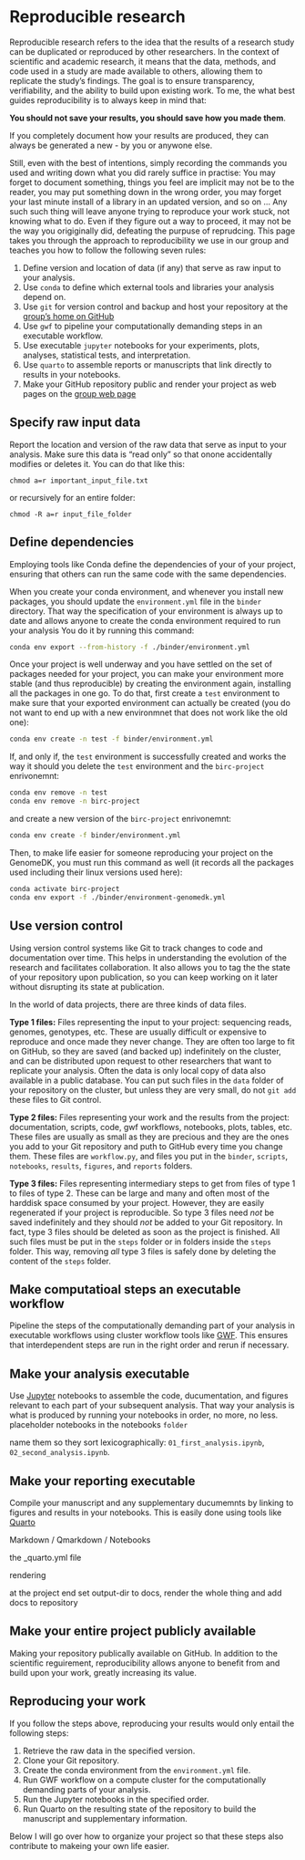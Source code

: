 
# Reproducible research {#sec-reproducible-reserach}

Reproducible research refers to the idea that the results of a research study can be duplicated or reproduced by other researchers. In the context of scientific and academic research, it means that the data, methods, and code used in a study are made available to others, allowing them to replicate the study's findings. The goal is to ensure transparency, verifiability, and the ability to build upon existing work. To me, the what best guides reproducibility is to always keep in mind that:

 **You should not save your results, you should save how you made them**. 
 
 If you completely document how your results are produced, they can always be generated a new - by you or anywone else. 

Still, even with the best of intentions, simply recording the commands you used and writing down what you did rarely suffice in practise: You may forget to document something, things you feel are implicit may not be to the reader, you may put something down in the wrong order, you may forget your last minute install of a library in an updated version, and so on ... Any such such thing will leave anyone trying to reproduce your work stuck, not knowing what to do. Even if they figure out a way to proceed, it may not be the way you origiginally did, defeating the purpuse of reprudcing. This page takes you through the approach to reproducibility we use in our group and teaches you how to follow the following seven rules:

1. Define version and location of data (if any) that serve as raw input to your analysis.
2. Use `conda` to define which external tools and libraries your analysis depend on.
3. Use `git` for version control and backup and host your repository at the [group's home on GitHub](https://github.com/munch-lab)
4. Use `gwf` to pipeline your computationally demanding steps in an executable workflow.
5. Use executable `jupyter` notebooks for your experiments, plots, analyses, statistical tests, and interpretation.
6. Use `quarto` to assemble reports or manuscripts that link directly to results in your notebooks.
7. Make your GitHub repository public and render your project as web pages on the [group web page]()

## Specify raw input data

Report the location and version of the raw data that serve as input to your analysis. Make sure this data is "read only" so that onone accidentally modifies or deletes it. You can do that like this:

```
chmod a=r important_input_file.txt
```

or recursively for an entire folder:

```
chmod -R a=r input_file_folder
```

## Define dependencies

Employing tools like Conda define the dependencies of your of your project, ensuring that others can run the same code with the same dependencies.

When you create your conda environment, and whenever you install new packages, you should update the `environment.yml` file in the `binder` directory. That way the specification of your environment is always up to date and allows anyone to create the conda environment required to run your analysis You do it by running this command:

```bash
conda env export --from-history -f ./binder/environment.yml
```

Once your project is well underway and you have settled on the set of packages needed for your project, you can make your environment more stable (and thus reproducible) by creating the environment again, installing all the packages in one go. To do that, first create a `test` environment to make sure that your exported environment can actually be created (you do not want to end up with a new environmnet that does not work like the old one):

```bash
conda env create -n test -f binder/environment.yml
```

If, and only if, the `test` environment is successfully created and works the way it should you delete the `test` environment and the `birc-project` enrivonemnt:

```bash
conda env remove -n test
conda env remove -n birc-project
```

and create a new version of the `birc-project` enrivonemnt:

```bash
conda env create -f binder/environment.yml
```

Then, to make life easier for someone reproducing your project on the GenomeDK, you must run this command as well (it records all the packages used including their linux versions used here):

```bash
conda activate birc-project
conda env export -f ./binder/environment-genomedk.yml
```


## Use version control

Using version control systems like Git to track changes to code and documentation over time. This helps in understanding the evolution of the research and facilitates collaboration. It also allows you to tag the the state of your repository upon publication, so you can keep working on it later without disrupting its state at publication.

In the world of data projects, there are three kinds of data files. 

**Type 1 files:** Files representing the input to your project: sequencing reads, genomes, genotypes, etc. These are usually difficult or expensive to reproduce and once made they never change. They are often too large to fit on GitHub, so they are saved (and backed up) indefinitely on the cluster, and can be distributed upon request to other researchers that want to replicate your analysis. Often the data is only local copy of data also available in a public database. You can put such files in the `data` folder of your repository on the cluster, but unless they are very small, do not `git add` these files to Git control.

**Type 2 files:** Files representing your work and the results from the project: documentation, scripts, code, gwf workflows, notebooks, plots, tables, etc. These files are usually as small as they are precious and they are the ones you add to your Git repository and puth to GitHub every time you change them. These files are `workflow.py`, and files you put in the `binder`, `scripts`, `notebooks`, `results`, `figures`, and `reports` folders.
 
**Type 3 files:** Files representing intermediary steps to get from files of type 1 to files of type 2. These can be large and many and often most of the harddisk space consumed by your project. However, they are easily regenerated if your project is reproducible. So type 3 files need *not* be saved indefinitely and they should *not* be added to your Git repository. In fact, type 3 files should be deleted as soon as the project is finished. All such files must be put in the `steps` folder or in folders inside the `steps` folder. This way, removing *all* type 3 files is safely done by deleting the content of the `steps` folder.

## Make computatioal steps an executable workflow 

Pipeline the steps of the computationally demanding part of your analysis in executable workflows using cluster workflow tools like [GWF](https://gwf.app/). This ensures that interdependent steps are run in the right order and rerun if necessary.

## Make your analysis executable

Use [Jupyter](https://jupyter.org/) notebooks to assemble the code, ducumentation, and figures relevant to each part of your subsequent analysis. That way your analysis is what is produced by running your notebooks in order, no more, no less.
placeholder notebooks in the notebooks `folder`

name them so they sort lexicographically: `01_first_analysis.ipynb`, ` 02_second_analysis.ipynb`.


## Make your reporting executable

Compile your manuscript and any supplementary ducumemnts by linking to figures and results in your notebooks. This is easily done using tools like [Quarto](https://quarto.org/)

Markdown / Qmarkdown / Notebooks

the _quarto.yml file

rendering

at the project end set output-dir to docs, render the whole thing and add docs to repository

## Make your entire project publicly available

Making your repository publically available on GitHub. In addition to the scientific reguirement, reproducibility allows anyone to benefit from and build upon your work, greatly increasing its value.


## Reproducing your work

If you follow the steps above, reproducing your results would only entail the following steps:

1. Retrieve the raw data in the specified version.
2. Clone your Git repository.
3. Create the conda environment from the `environment.yml` file.
4. Run GWF workflow on a compute cluster for the computationally demanding parts of your analysis.
5. Run the Jupyter notebooks in the specified order.
6. Run Quarto on the resulting state of the repository to build the manuscript and supplementary information.

Below I will go over how to organize your project so that these steps also contribute to makeing your own life easier. 